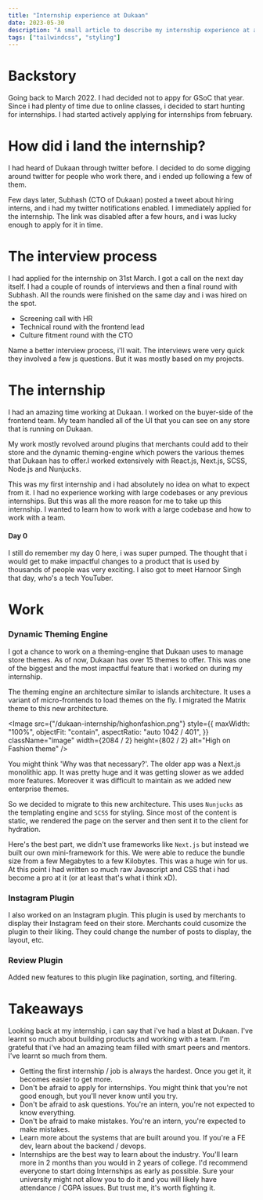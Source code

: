 ```yaml
---
title: "Internship experience at Dukaan"
date: 2023-05-30
description: "A small article to describe my internship experience at a startup - Dukaan."
tags: ["tailwindcss", "styling"]
---
```


# Backstory

Going back to March 2022. I had decided not to appy for GSoC that year.
Since i had plenty of time due to online classes, i decided to start hunting for internships.
I had started actively applying for internships from february.

# How did i land the internship?

I had heard of Dukaan through twitter before. I decided to do some digging around twitter for people who work there,
and i ended up following a few of them.

Few days later, Subhash (CTO of Dukaan) posted a tweet about hiring interns, and i had my twitter notifications enabled.
I immediately applied for the internship.
The link was disabled after a few hours, and i was lucky enough to apply for it in time.

# The interview process

I had applied for the internship on 31st March. I got a call on the next day itself.
I had a couple of rounds of interviews and then a final round with Subhash.
All the rounds were finished on the same day and i was hired on the spot.

- Screening call with HR
- Technical round with the frontend lead
- Culture fitment round with the CTO

Name a better interview process, i'll wait. The interviews were very quick they involved a few js questions.
But it was mostly based on my projects.

# The internship

I had an amazing time working at Dukaan. I worked on the buyer-side of the frontend team.
My team handled all of the UI that you can see on any store that is running on Dukaan.

My work mostly revolved around plugins that merchants could add to their store and the dynamic theming-engine
which powers the various themes that Dukaan has to offer.I worked extensively with React.js, Next.js, SCSS, Node.js and Nunjucks.

This was my first internship and i had absolutely no idea on what to expect from it.
I had no experience working with large codebases or any previous internships.
But this was all the more reason for me to take up this internship.
I wanted to learn how to work with a large codebase and how to work with a team.

#### Day 0

I still do remember my day 0 here, i was super pumped.
The thought that i would get to make impactful changes to a product that is used by thousands of people was very exciting.
I also got to meet Harnoor Singh that day, who's a tech YouTuber.

# Work

### Dynamic Theming Engine

I got a chance to work on a theming-engine that Dukaan uses to manage store themes. As of now, Dukaan has over 15 themes to offer.
This was one of the biggest and the most impactful feature that i worked on during my internship.

The theming engine an architecture
similar to islands architecture. It uses a variant of micro-frontends to load themes on the fly. I migrated the Matrix theme to this
new architecture.

<Image
  src={"/dukaan-internship/highonfashion.png"}
  style={{
    maxWidth: "100%",
    objectFit: "contain",
    aspectRatio: "auto 1042 / 401",
  }}
  className="image"
  width={2084 / 2}
  height={802 / 2}
  alt="High on Fashion theme"
/>

You might think 'Why was that necessary?'. The older app was a Next.js monolithic app. It was pretty huge and it was getting slower as
we added more features. Moreover it was difficult to maintain as we added new enterprise themes.

So we decided to migrate to this new architecture. This uses `Nunjucks` as the templating engine and `SCSS` for styling. Since most of the content is static,
we rendered the page on the server and then sent it to the client for hydration.

Here's the best part, we didn't use frameworks like `Next.js` but instead we built our own mini-framework for this.
We were able to reduce the bundle size from a few Megabytes to a few Kilobytes. This was a huge win for us.
At this point i had written so much raw Javascript and CSS that i had become a pro at it (or at least that's what i think xD).

### Instagram Plugin

I also worked on an Instagram plugin. This plugin is used by merchants to display their Instagram feed on their store.
Merchants could cusomize the plugin to their liking. They could change the number of posts to display, the layout, etc.

### Review Plugin

Added new features to this plugin like pagination, sorting, and filtering.

# Takeaways

Looking back at my internship, i can say that i've had a blast at Dukaan.
I've learnt so much about building products and working with a team.
I'm grateful that i've had an amazing team filled with smart peers and mentors. I've learnt so much from them.

- Getting the first internship / job is always the hardest. Once you get it, it becomes easier to get more.
- Don't be afraid to apply for internships. You might think that you're not good enough, but you'll never know until you try.
- Don't be afraid to ask questions. You're an intern, you're not expected to know everything.
- Don't be afraid to make mistakes. You're an intern, you're expected to make mistakes.
- Learn more about the systems that are built around you. If you're a FE dev, learn about the backend / devops.
- Internships are the best way to learn about the industry. You'll learn more in 2 months than you would in 2 years of college.
  I'd recommend everyone to start doing Internships as early as possible. Sure your university might not allow you to do it and
  you will likely have attendance / CGPA issues. But trust me, it's worth fighting it.
